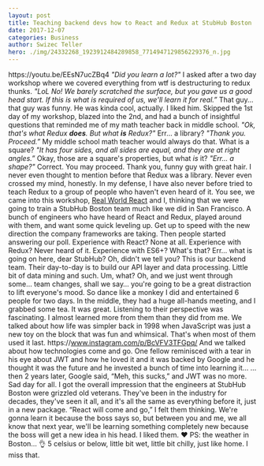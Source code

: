 ```yaml
---
layout: post
title: Teaching backend devs how to React and Redux at StubHub Boston
date: 2017-12-07
categories: Business
author: Swizec Teller
hero: ./img/24332268_1923912484289858_7714947129856229376_n.jpg
---
```


https&#x3A;//youtu.be/EEsN7ucZBq4 _"Did you learn a lot?"_ I asked after a two day workshop where we covered everything from wtf is destructuring to redux thunks. _"LoL No! We barely scratched the surface, but you gave us a good head start. If this is what is required of us, we'll learn it for real.”_ That guy… that guy was funny. He was kinda cool, actually. I liked him. Skipped the 1st day of my workshop, blazed into the 2nd, and had a bunch of insightful questions that reminded me of my math teacher back in middle school. _"Ok, that's what Redux **does**. But what **is** Redux?"_ Err… a library? _"Thank you. Proceed.”_ My middle school math teacher would always do that. What is a square? _"It has four sides, and all sides are equal, and they are at right angles.”_ Okay, those are a square's properties, but what _is_ it? _"Err… a shape?"_ Correct. You may proceed. Thank you, funny guy with great hair. I never even thought to mention before that Redux was a library. Never even crossed my mind, honestly. In my defense, I have also never before tried to teach Redux to a group of people who haven't even heard of it. You see, we came into this workshop, [Real World React](https://www.meetup.com/Real-World-React/) and I, thinking that we were going to train a StubHub Boston team much like we did in San Francisco. A bunch of engineers who have heard of React and Redux, played around with them, and want some quick leveling up. Get up to speed with the new direction the company frameworks are taking. Then people started answering our poll. Experience with React? None at all. Experience with Redux? Never heard of it. Experience with ES6+? What's that? Err… what is going on here, dear StubHub? Oh, didn't we tell you? This is our backend team. Their day-to-day is to build our API layer and data processing. Little bit of data mining and such. Um, what? Oh, and we just went through some… team changes, shall we say… you're going to be a great distraction to lift everyone's mood. So dance like a monkey I did and entertained 6 people for two days. In the middle, they had a huge all-hands meeting, and I grabbed some tea. It was great. Listening to their perspective was fascinating. I almost learned more from them than they did from me. We talked about how life was simpler back in 1998 when JavaScript was just a new toy on the block that was fun and whimsical. That's when most of them used it last. https&#x3A;//www.instagram.com/p/BcVFV3TFGpq/ And we talked about how technologies come and go. One fellow reminisced with a tear in his eye about JWT and how he loved it and it was backed by Google and he thought it was the future and he invested a bunch of time into learning it… …then 2 years later, Google said, “Meh, this sucks,” and JWT was no more. Sad day for all. I got the overall impression that the engineers at StubHub Boston were grizzled old veterans. They've been in the industry for decades, they've seen it all, and it's all the same as everything before it, just in a new package. “React will come and go,” I felt them thinking. We're gonna learn it because the boss says so, but between you and me, we all know that next year, we'll be learning something completely new because the boss will get a new idea in his head. I liked them. ❤️ PS: the weather in Boston… 👌 5 celsius or below, little bit wet, little bit chilly, just like home. I miss that.
